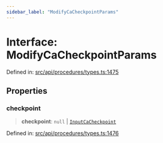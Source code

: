 ```yaml
---
sidebar_label: "ModifyCaCheckpointParams"
---
```


# Interface: ModifyCaCheckpointParams

Defined in: [src/api/procedures/types.ts:1475](https://github.com/PolymeshAssociation/polymesh-sdk/blob/bee6a2fe7a8ce5db42a6982e793782182cde2153/src/api/procedures/types.ts#L1475)

## Properties

### checkpoint

> **checkpoint**: `null` \| [`InputCaCheckpoint`](../../../entities/Asset/Fungible/Checkpoints/types/type-aliases/InputCaCheckpoint.mdx)

Defined in: [src/api/procedures/types.ts:1476](https://github.com/PolymeshAssociation/polymesh-sdk/blob/bee6a2fe7a8ce5db42a6982e793782182cde2153/src/api/procedures/types.ts#L1476)
